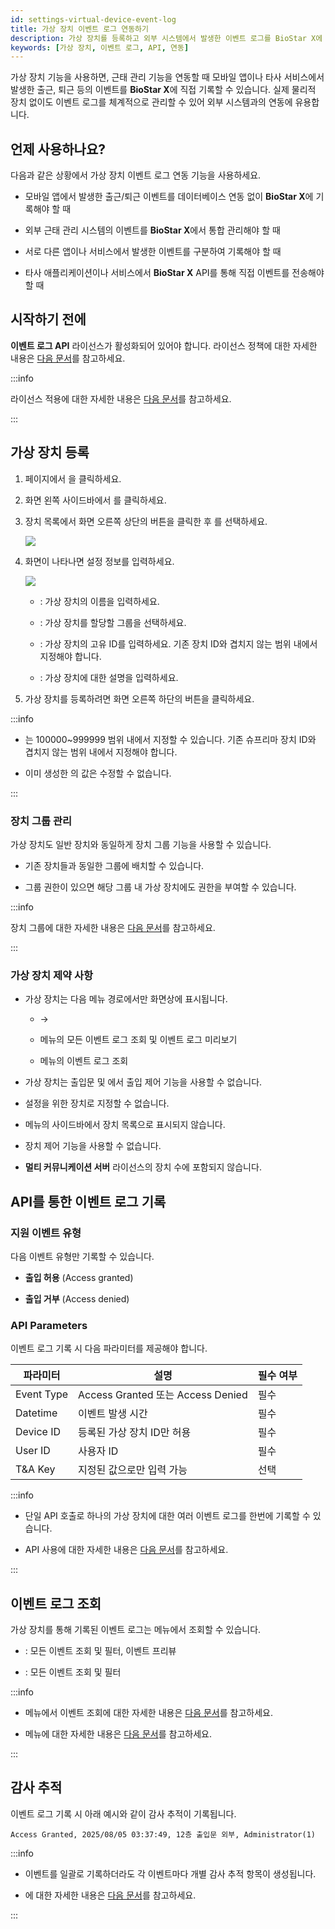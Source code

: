 ```yaml
---
id: settings-virtual-device-event-log
title: 가상 장치 이벤트 로그 연동하기
description: 가상 장치를 등록하고 외부 시스템에서 발생한 이벤트 로그를 BioStar X에 기록하는 방법을 안내합니다.
keywords: [가상 장치, 이벤트 로그, API, 연동]
---
```


가상 장치 기능을 사용하면, 근태 관리 기능을 연동할 때 모바일 앱이나 타사 서비스에서 발생한 출근, 퇴근 등의 이벤트를 **BioStar X**에 직접 기록할 수 있습니다. 실제 물리적 장치 없이도 이벤트 로그를 체계적으로 관리할 수 있어 외부 시스템과의 연동에 유용합니다.

## 언제 사용하나요?

다음과 같은 상황에서 가상 장치 이벤트 로그 연동 기능을 사용하세요.

* 모바일 앱에서 발생한 출근/퇴근 이벤트를 데이터베이스 연동 없이 **BioStar X**에 기록해야 할 때

* 외부 근태 관리 시스템의 이벤트를 **BioStar X**에서 통합 관리해야 할 때

* 서로 다른 앱이나 서비스에서 발생한 이벤트를 구분하여 기록해야 할 때

* 타사 애플리케이션이나 서비스에서 **BioStar X** API를 통해 직접 이벤트를 전송해야 할 때


## 시작하기 전에

**이벤트 로그 API** 라이선스가 활성화되어 있어야 합니다. 라이선스 정책에 대한 자세한 내용은 [다음 문서](licensing#features-add-ons)를 참고하세요.

:::info

라이선스 적용에 대한 자세한 내용은 [다음 문서](settings-license-biostar-x-license)를 참고하세요.

:::



## 가상 장치 등록

1. <Cmd sid='shell.header.launcher' /> 페이지에서 <Cmd sid='shell.header.setting' />을 클릭하세요.

1. 화면 왼쪽 사이드바에서 <Cmd sid='setting.menu.device.root' />를 클릭하세요.

1. 장치 목록에서 화면 오른쪽 상단의 <IcMoreW /> 버튼을 클릭한 후 <Cmd sid='device.addVirtualDevice' product='2' />를 선택하세요.

    <Image src='/img/biostarx-settings-device-add-virtual-device.png' />

1. <Cmd sid='device.addVirtualDevice' product='2' /> 화면이 나타나면 설정 정보를 입력하세요.

    <Image src='/img/biostarx-settings-device-add-virtual-device-settings.png' />

    * <Cmd sid='device.info.name' product='2' />: 가상 장치의 이름을 입력하세요.

    * <Cmd sid='device.info.group' product='2' />: 가상 장치를 할당할 그룹을 선택하세요.

    * <Cmd sid='device.info.deviceId' product='2' />: 가상 장치의 고유 ID를 입력하세요. 기존 장치 ID와 겹치지 않는 범위 내에서 지정해야 합니다.

    * <Cmd sid='common.description' product='2' />: 가상 장치에 대한 설명을 입력하세요.

1. 가상 장치를 등록하려면 화면 오른쪽 하단의 <Cmd sid='button.apply' product='2' /> 버튼을 클릭하세요.

:::info

* <Cmd sid='device.info.deviceId' product='2' />는 100000\~999999 범위 내에서 지정할 수 있습니다. 기존 슈프리마 장치 ID와 겹치지 않는 범위 내에서 지정해야 합니다.

* 이미 생성한 <Cmd sid='device.info.deviceId' product='2' />의 값은 수정할 수 없습니다.

:::

### 장치 그룹 관리

가상 장치도 일반 장치와 동일하게 장치 그룹 기능을 사용할 수 있습니다.

* 기존 장치들과 동일한 그룹에 배치할 수 있습니다.

* 그룹 권한이 있으면 해당 그룹 내 가상 장치에도 권한을 부여할 수 있습니다.

:::info

장치 그룹에 대한 자세한 내용은 [다음 문서](settings-manage-device-group)를 참고하세요.

:::


### 가상 장치 제약 사항

* 가상 장치는 다음 메뉴 경로에서만 화면상에 표시됩니다.

  - <Cmd sid='setting.menu.device.root' /> → <Cmd sid='setting.menu.device.root' />

  - <Cmd sid='shell.header.arena' /> 메뉴의 모든 이벤트 로그 조회 및 이벤트 로그 미리보기

  - <Cmd sid='shell.header.data' /> 메뉴의 이벤트 로그 조회

* 가상 장치는 출입문 및 <Cmd sid='setting.menu.advancedAc.root' />에서 출입 제어 기능을 사용할 수 없습니다.

* <Cmd sid='shell.header.tna' product='2' /> 설정을 위한 장치로 지정할 수 없습니다.

* <Cmd sid='shell.header.arena' /> 메뉴의 사이드바에서 장치 목록으로 표시되지 않습니다.

* 장치 제어 기능을 사용할 수 없습니다.

* **멀티 커뮤니케이션 서버** 라이선스의 장치 수에 포함되지 않습니다.



## API를 통한 이벤트 로그 기록

### 지원 이벤트 유형

다음 이벤트 유형만 기록할 수 있습니다.

* **출입 허용** (Access granted)

* **출입 거부** (Access denied)

### API Parameters

이벤트 로그 기록 시 다음 파라미터를 제공해야 합니다.

| 파라미터 | 설명 | 필수 여부 |
|---------|------|----------|
| Event Type | Access Granted 또는 Access Denied | 필수 |
| Datetime | 이벤트 발생 시간 | 필수 |
| Device ID | 등록된 가상 장치 ID만 허용 | 필수 |
| User ID | 사용자 ID | 필수 |
| T&A Key | 지정된 값으로만 입력 가능 | 선택 |

:::info

* 단일 API 호출로 하나의 가상 장치에 대한 여러 이벤트 로그를 한번에 기록할 수 있습니다.

* API 사용에 대한 자세한 내용은 [다음 문서](https://bs2api.biostar2.com/)를 참고하세요.

:::

## 이벤트 로그 조회

가상 장치를 통해 기록된 이벤트 로그는 메뉴에서 조회할 수 있습니다.

* <Cmd sid='shell.header.arena' />: 모든 이벤트 조회 및 필터, 이벤트 프리뷰

* <Cmd sid='shell.header.data' />: 모든 이벤트 조회 및 필터

:::info

* <Cmd sid='shell.header.arena' /> 메뉴에서 이벤트 조회에 대한 자세한 내용은 [다음 문서](monitoring-event)를 참고하세요.

* <Cmd sid='shell.header.data' /> 메뉴에 대한 자세한 내용은 [다음 문서](data-generate-reports)를 참고하세요.

:::

## 감사 추적

이벤트 로그 기록 시 아래 예시와 같이 감사 추적이 기록됩니다.

```
Access Granted, 2025/08/05 03:37:49, 12층 출입문 외부, Administrator(1)
```

:::info

* 이벤트를 일괄로 기록하더라도 각 이벤트마다 개별 감사 추적 항목이 생성됩니다.

* <Cmd sid='setting.menu.system.auditTrail' />에 대한 자세한 내용은 [다음 문서](settings-system-audit-trail)를 참고하세요.

:::